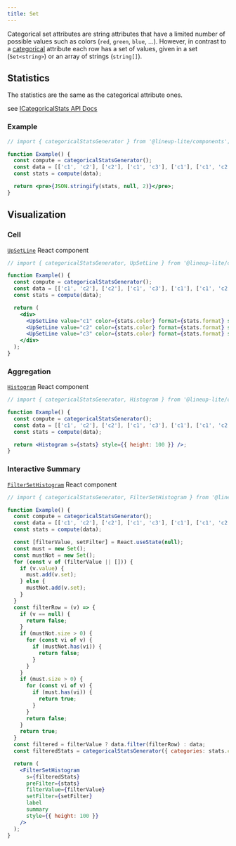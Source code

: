 ```yaml
---
title: Set
---
```


Categorical set attributes are string attributes that have a limited number of possible values such as colors (`red`, `green`, `blue`, ...).
However, in contrast to a [categorical](/docs/components/categorical) attribute each row has a set of values, given in a set (`Set<string>`) or an array of strings (`string[]`).

## Statistics

The statistics are the same as the categorical attribute ones.

see [ICategoricalStats API Docs](/api/components/interfaces/icategoricalstats.html)

### Example

```jsx live
// import { categoricalStatsGenerator } from '@lineup-lite/components';

function Example() {
  const compute = categoricalStatsGenerator();
  const data = [['c1', 'c2'], ['c2'], ['c1', 'c3'], ['c1'], ['c1', 'c2', 'c3'], ['c1', 'c2'], ['c1'], ['c2','c3'], ['c3']];
  const stats = compute(data);

  return <pre>{JSON.stringify(stats, null, 2)}</pre>;
}
```

## Visualization

### Cell

[`UpSetLine`](/api/components/modules.html#upsetline) React component

```jsx live
// import { categoricalStatsGenerator, UpSetLine } from '@lineup-lite/components';

function Example() {
  const compute = categoricalStatsGenerator();
  const data = [['c1', 'c2'], ['c2'], ['c1', 'c3'], ['c1'], ['c1', 'c2', 'c3'], ['c1', 'c2'], ['c1'], ['c2','c3'], ['c3']];
  const stats = compute(data);

  return (
    <div>
      <UpSetLine value="c1" color={stats.color} format={stats.format} sets={['c1', 'c2', 'c3']} />
      <UpSetLine value="c2" color={stats.color} format={stats.format} sets={['c1', 'c2', 'c3']} />
      <UpSetLine value="c3" color={stats.color} format={stats.format} sets={['c1', 'c2', 'c3']} />
    </div>
  );
}
```

### Aggregation

[`Histogram`](/api/components/modules.html#histogram) React component

```jsx live
// import { categoricalStatsGenerator, Histogram } from '@lineup-lite/components';

function Example() {
  const compute = categoricalStatsGenerator();
  const data = [['c1', 'c2'], ['c2'], ['c1', 'c3'], ['c1'], ['c1', 'c2', 'c3'], ['c1', 'c2'], ['c1'], ['c2','c3'], ['c3']];
  const stats = compute(data);

  return <Histogram s={stats} style={{ height: 100 }} />;
}
```

### Interactive Summary

[`FilterSetHistogram`](/api/components/modules.html#filtersethistogram) React component

```jsx live
// import { categoricalStatsGenerator, FilterSetHistogram } from '@lineup-lite/components';

function Example() {
  const compute = categoricalStatsGenerator();
  const data = [['c1', 'c2'], ['c2'], ['c1', 'c3'], ['c1'], ['c1', 'c2', 'c3'], ['c1', 'c2'], ['c1'], ['c2','c3'], ['c3']];
  const stats = compute(data);

  const [filterValue, setFilter] = React.useState(null);  
  const must = new Set();
  const mustNot = new Set();
  for (const v of (filterValue || [])) {
    if (v.value) {
      must.add(v.set);
    } else {
      mustNot.add(v.set);
    }
  }
  const filterRow = (v) => {
    if (v == null) {
      return false;
    }
    if (mustNot.size > 0) {
      for (const vi of v) {
        if (mustNot.has(vi)) {
          return false;
        }
      }
    }
    if (must.size > 0) {
      for (const vi of v) {
        if (must.has(vi)) {
          return true;
        }
      }
      return false;
    }
    return true;
  }
  const filtered = filterValue ? data.filter(filterRow) : data;
  const filteredStats = categoricalStatsGenerator({ categories: stats.categories })(filtered);

  return (
    <FilterSetHistogram
      s={filteredStats}
      preFilter={stats}
      filterValue={filterValue}
      setFilter={setFilter}
      label
      summary
      style={{ height: 100 }}
    />
  );
}
```
